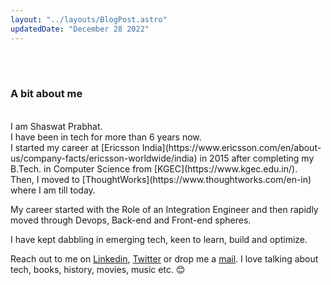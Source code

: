 ```yaml
---
layout: "../layouts/BlogPost.astro"
updatedDate: "December 28 2022"
---
```

<br/>
<br/>
<h3>A bit about me</h3>
<br/>
I am Shaswat Prabhat.
<br/>
I have been in tech for more than 6 years now.
<br/>
I started my career at [Ericsson India](https://www.ericsson.com/en/about-us/company-facts/ericsson-worldwide/india) in 2015 after completing my B.Tech. in Computer Science from [KGEC](https://www.kgec.edu.in/).
<br/>
Then, I moved to [ThoughtWorks](https://www.thoughtworks.com/en-in) where I am till today.
<br/>

My career started with the Role of an Integration Engineer and then rapidly moved through Devops, Back-end and Front-end spheres.

I have kept dabbling in emerging tech, keen to learn, build and optimize.
<br/>

Reach out to me on [Linkedin](https://www.linkedin.com/in/shaswat-prabhat-das/), [Twitter](https://twitter.com/ShaswatPrabhat) or drop me a [mail](mailto:spd1238@gmail.com).
I love talking about tech, books, history, movies, music etc. 😊